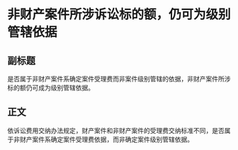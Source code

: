 # 非财产案件所涉诉讼标的额，仍可为级别管辖依据
## 副标题
是否属于非财产案件系确定案件受理费而非案件级别管辖的依据，非财产案件所涉标的额仍可成为级别管辖依据。
## 正文
依诉讼费用交纳办法规定，财产案件和非财产案件的受理费交纳标准不同，是否属于非财产案件系确定案件受理费依据，而非确定案件级别管辖依据。